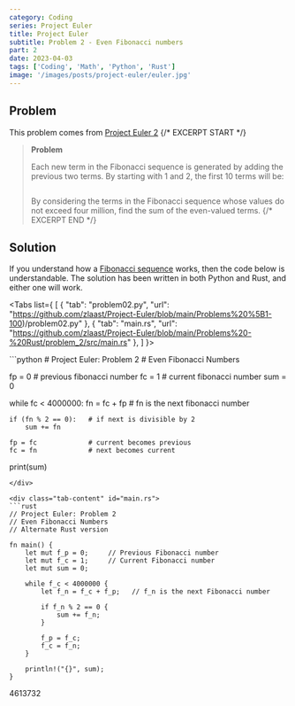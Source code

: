 ```yaml
---
category: Coding
series: Project Euler
title: Project Euler
subtitle: Problem 2 - Even Fibonacci numbers
part: 2
date: 2023-04-03
tags: ['Coding', 'Math', 'Python', 'Rust']
image: '/images/posts/project-euler/euler.jpg'
---
```



## Problem

This problem comes from [Project Euler 2](https://projecteuler.net/problem=2)
{/* EXCERPT START */}
> **Problem**
>
> Each new term in the Fibonacci sequence is generated by adding the previous two terms. By starting with 1 and 2, the first 10 terms will be:
>
> <Math class="text-center" inline="false" equation="1, 2, 3, 5, 8, 13, 21, 34, 55, 89, ..." />
>
> By considering the terms in the Fibonacci sequence whose values do not exceed four million, find the sum of the even-valued terms.
{/* EXCERPT END */}

## Solution

If you understand how a [Fibonacci sequence](https://en.wikipedia.org/wiki/Fibonacci_sequence) works, then the code below is understandable. 
The solution has been written in both Python and Rust, and either one will work.

<Tabs list={
    [
        {
            "tab": "problem02.py",
            "url": "https://github.com/zlaast/Project-Euler/blob/main/Problems%20%5B1-100)/problem02.py"
        },
        {
            "tab": "main.rs",
            "url": "https://github.com/zlaast/Project-Euler/blob/main/Problems%20-%20Rust/problem_2/src/main.rs"
        },
    ]
}>

<div class="tab-content" id="problem02.py">
```python
# Project Euler: Problem 2
# Even Fibonacci Numbers

fp = 0 # previous fibonacci number
fc = 1 # current fibonacci number
sum = 0

while fc < 4000000:
fn = fc + fp # fn is the next fibonacci number

    if (fn % 2 == 0):   # if next is divisible by 2
        sum += fn

    fp = fc             # current becomes previous
    fc = fn             # next becomes current

print(sum)
```
</div>

<div class="tab-content" id="main.rs">
```rust
// Project Euler: Problem 2
// Even Fibonacci Numbers
// Alternate Rust version

fn main() {
    let mut f_p = 0;     // Previous Fibonacci number
    let mut f_c = 1;     // Current Fibonacci number
    let mut sum = 0;

    while f_c < 4000000 {
        let f_n = f_c + f_p;   // f_n is the next Fibonacci number

        if f_n % 2 == 0 {
            sum += f_n;
        }

        f_p = f_c;
        f_c = f_n;
    }

    println!("{}", sum);
}
```
</div>
</Tabs>

<Spoiler>
4613732
</Spoiler>
